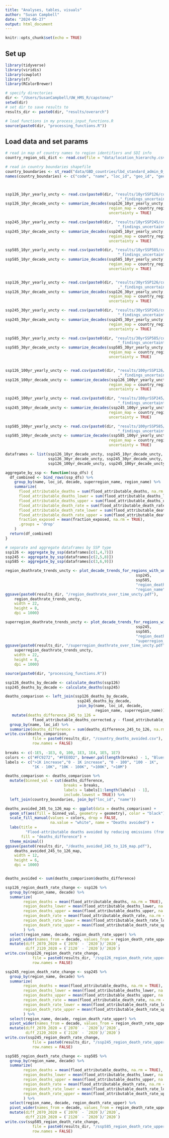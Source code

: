 ```yaml
---
title: "Analyses, tables, visuals"
author: "Susan Campbell"
date: "2024-06-27"
output: html_document
---
```


```r
knitr::opts_chunk$set(echo = TRUE)
```

## Set up

```r

library(tidyverse)
library(viridis)
library(cowplot)
library(sf)
library(RColorBrewer)

# specify directories
dir <- "/Users/SusanCampbell/UW_HMS_R/capstone/"
setwd(dir) 
# set dir to save results to 
results_dir <- paste0(dir, "results/overarch")

# load functions in my process_input_functions.R
source(paste0(dir, "processing_functions.R")) 

```

## Load data and set params

```r

# read in map of country names to region identifiers and SDI info
country_region_sdi_dict <- read.csv(file = "data/location_hierarchy.csv")

# read in country boundaries shapefile
country_boundaries <- st_read("data/GBD_countries/lbd_standard_admin_0_simplified.shp")
names(country_boundaries) <- c("code", "name", "loc_id", "geo_id", "geometry")



ssp126_10yr_yearly_uncty <- read.csv(paste0(dir, "results/10yrSSP126/country/country_yearly"
                                                  ,"_findings_uncertainty_10yrSSP126.csv"))
ssp126_10yr_decade_uncty <- summarize_decades(ssp126_10yr_yearly_uncty,
                                              region_map = country_region_sdi_dict,
                                              uncertainty = TRUE)

ssp245_10yr_yearly_uncty <- read.csv(paste0(dir, "results/10yrSSP245/country/country_yearly",
                                                  "_findings_uncertainty_10yrSSP245.csv"))
ssp245_10yr_decade_uncty <- summarize_decades(ssp245_10yr_yearly_uncty,
                                              region_map = country_region_sdi_dict,
                                              uncertainty = TRUE)

ssp585_10yr_yearly_uncty <- read.csv(paste0(dir, "results/10yrSSP585/country/country_yearly",
                                                  "_findings_uncertainty_10yrSSP585.csv"))
ssp585_10yr_decade_uncty <- summarize_decades(ssp585_10yr_yearly_uncty,
                                              region_map = country_region_sdi_dict,
                                              uncertainty = TRUE)


ssp126_30yr_yearly_uncty <- read.csv(paste0(dir, "results/30yrSSP126/country/country_yearly"
                                                  ,"_findings_uncertainty_30yrSSP126.csv"))
ssp126_30yr_decade_uncty <- summarize_decades(ssp126_30yr_yearly_uncty,
                                              region_map = country_region_sdi_dict,
                                              uncertainty = TRUE)

ssp245_30yr_yearly_uncty <- read.csv(paste0(dir, "results/30yrSSP245/country/country_yearly",
                                                  "_findings_uncertainty_30yrSSP245.csv"))
ssp245_30yr_decade_uncty <- summarize_decades(ssp245_30yr_yearly_uncty,
                                              region_map = country_region_sdi_dict,
                                              uncertainty = TRUE)

ssp585_30yr_yearly_uncty <- read.csv(paste0(dir, "results/30yrSSP585/country/country_yearly",
                                                  "_findings_uncertainty_30yrSSP585.csv"))
ssp585_30yr_decade_uncty <- summarize_decades(ssp585_30yr_yearly_uncty,
                                              region_map = country_region_sdi_dict,
                                              uncertainty = TRUE)


ssp126_100yr_yearly_uncty <- read.csv(paste0(dir, "results/100yrSSP126/country/country_yearly"
                                                  ,"_findings_uncertainty_100yrSSP126.csv"))
ssp126_100yr_decade_uncty <- summarize_decades(ssp126_100yr_yearly_uncty,
                                              region_map = country_region_sdi_dict,
                                              uncertainty = TRUE)

ssp245_100yr_yearly_uncty <- read.csv(paste0(dir, "results/100yrSSP245/country/country_yearly",
                                                  "_findings_uncertainty_100yrSSP245.csv"))
ssp245_100yr_decade_uncty <- summarize_decades(ssp245_100yr_yearly_uncty,
                                              region_map = country_region_sdi_dict,
                                              uncertainty = TRUE)

ssp585_100yr_yearly_uncty <- read.csv(paste0(dir, "results/100yrSSP585/country/country_yearly",
                                                  "_findings_uncertainty_100yrSSP585.csv"))
ssp585_100yr_decade_uncty <- summarize_decades(ssp585_100yr_yearly_uncty,
                                              region_map = country_region_sdi_dict,
                                              uncertainty = TRUE)

```

```r

dataframes <- list(ssp126_10yr_decade_uncty, ssp245_10yr_decade_uncty, ssp585_10yr_decade_uncty,
                   ssp126_30yr_decade_uncty, ssp245_30yr_decade_uncty, ssp585_30yr_decade_uncty,
                   ssp126_100yr_decade_uncty, ssp245_100yr_decade_uncty, ssp585_100yr_decade_uncty)

aggregate_by_ssp <- function(ssp_dfs) {
  df_combined <- bind_rows(ssp_dfs) %>%
    group_by(name, loc_id, decade, superregion_name, region_name) %>%
    summarize(
      flood_attributable_deaths = sum(flood_attributable_deaths, na.rm = TRUE),
      flood_attributable_deaths_lower = sum(flood_attributable_deaths_lower, na.rm = TRUE),
      flood_attributable_deaths_upper = sum(flood_attributable_deaths_upper, na.rm = TRUE),
      flood_attributable_death_rate = sum(flood_attributable_death_rate, na.rm = TRUE),
      flood_attributable_death_rate_lower = sum(flood_attributable_death_rate_lower, na.rm = TRUE),
      flood_attributable_death_rate_upper = sum(flood_attributable_death_rate_upper, na.rm = TRUE),
      fraction_exposed = mean(fraction_exposed, na.rm = TRUE),
      .groups = 'drop'
    )
  return(df_combined)
}

# separate and aggregate dataframes by SSP type
ssp126 <- aggregate_by_ssp(dataframes[c(1,4,7)])
ssp245 <- aggregate_by_ssp(dataframes[c(2,5,8)])
ssp585 <- aggregate_by_ssp(dataframes[c(3,6,9)])

region_deathrate_trends_uncty <- plot_decade_trends_for_regions_with_uncty(ssp126,
                                                          ssp245,
                                                          ssp585,
                                                          "region_death_rate",
                                                          "region_name")
ggsave(paste0(results_dir, "/region_deathrate_over_time_uncty.pdf"),
    region_deathrate_trends_uncty, 
    width = 22,
    height = 8,
    dpi = 1000)

superregion_deathrate_trends_uncty <- plot_decade_trends_for_regions_with_uncty(ssp126,
                                                          ssp245,
                                                          ssp585,
                                                          "region_death_rate",
                                                          "superregion_name")
ggsave(paste0(results_dir, "/superregion_deathrate_over_time_uncty.pdf"),
    superregion_deathrate_trends_uncty, 
    width = 22,
    height = 8,
    dpi = 1000)

```

```r

source(paste0(dir, "processing_functions.R")) 

ssp126_deaths_by_decade <- calculate_deaths(ssp126)
ssp245_deaths_by_decade <- calculate_deaths(ssp245)

deaths_comparison <- left_join(ssp126_deaths_by_decade,
                                ssp245_deaths_by_decade,
                                join_by(name, loc_id, decade, 
                                        region_name, superregion_name)) %>%
   mutate(deaths_difference_245_to_126 = 
            flood_attributable_deaths_corrected.y - flood_attributable_deaths_corrected.x) %>%
  group_by(name, loc_id) %>%
  summarize(deaths_difference = sum(deaths_difference_245_to_126, na.rm = TRUE))
write.csv(deaths_comparison, 
            file = paste0(results_dir, "/country_deaths_avoided.csv"),
            row.names = FALSE)
    
breaks <- c(-1E5, -1E3, 0, 100, 1E3, 1E4, 1E5, 1E7)
colors <- c("#FC9272", "#FEE0D2", brewer.pal(length(breaks) - 1, "Blues"))
labels <- c(">1K increase","0 - 1K increase", "0 - 100", "100 - 1K", 
            "1K - 10K", "10K - 100K", ">100K", ">10M")

deaths_comparison <- deaths_comparison %>%
  mutate(binned_val = cut(deaths_difference, 
                          breaks = breaks,
                          labels = labels[1:length(labels) - 1],
                          include.lowest = TRUE)) %>%
  left_join(country_boundaries, join_by("loc_id", "name"))

deaths_avoided_245_to_126_map <- ggplot(data = deaths_comparison) +
  geom_sf(aes(fill = binned_val, geometry = geometry), color = "black") +
  scale_fill_manual(values = colors, drop = FALSE, 
                    na.value = "white", name = "Deaths avoided") +
  labs(title = 
         "Flood-attributable deaths avoided by reducing emissions (from SSP 245 to SSP 126)", 
       fill = "deaths_difference") +
  theme_minimal()
ggsave(paste0(results_dir, "/deaths_avoided_245_to_126_map.pdf"),
    deaths_avoided_245_to_126_map,
    width = 12,
    height = 6,
    dpi = 1000)


deaths_avoided <- sum(deaths_comparison$deaths_difference)

```


```r

ssp126_region_death_rate_change <- ssp126 %>%
  group_by(region_name, decade) %>%
  summarize(
        region_deaths = mean(flood_attributable_deaths, na.rm = TRUE),
        region_deaths_lower = mean(flood_attributable_deaths_lower, na.rm = TRUE),
        region_deaths_upper = mean(flood_attributable_deaths_upper, na.rm = TRUE),
        region_death_rate = mean(flood_attributable_death_rate, na.rm = TRUE) * 1E5,
        region_death_rate_lower = mean(flood_attributable_death_rate_lower, na.rm = TRUE) * 1E5,
        region_death_rate_upper = mean(flood_attributable_death_rate_upper, na.rm = TRUE) * 1E5,
        ) %>%
  select(region_name, decade, region_death_rate_upper) %>%
  pivot_wider(names_from = decade, values_from = region_death_rate_upper) %>%
  mutate(diff_2070_2020 = (`2070` - `2020`)/`2020`,
         diff_2120_2020 = (`2120` - `2020`)/`2020`)
write.csv(ssp126_region_death_rate_change, 
            file = paste0(results_dir, "/ssp126_region_death_rate_upper_change.csv"),
            row.names = FALSE)

ssp245_region_death_rate_change <- ssp245 %>%
  group_by(region_name, decade) %>%
  summarize(
        region_deaths = mean(flood_attributable_deaths, na.rm = TRUE),
        region_deaths_lower = mean(flood_attributable_deaths_lower, na.rm = TRUE),
        region_deaths_upper = mean(flood_attributable_deaths_upper, na.rm = TRUE),
        region_death_rate = mean(flood_attributable_death_rate, na.rm = TRUE) * 1E5,
        region_death_rate_lower = mean(flood_attributable_death_rate_lower, na.rm = TRUE) * 1E5,
        region_death_rate_upper = mean(flood_attributable_death_rate_upper, na.rm = TRUE) * 1E5,
        ) %>%
  select(region_name, decade, region_death_rate_upper) %>%
  pivot_wider(names_from = decade, values_from = region_death_rate_upper) %>%
  mutate(diff_2070_2020 = (`2070` - `2020`)/`2020`,
         diff_2120_2020 = (`2120` - `2020`)/`2020`)
write.csv(ssp245_region_death_rate_change, 
            file = paste0(results_dir, "/ssp245_region_death_rate_upper_change.csv"),
            row.names = FALSE)

ssp585_region_death_rate_change <- ssp585 %>%
  group_by(region_name, decade) %>%
  summarize(
        region_deaths = mean(flood_attributable_deaths, na.rm = TRUE),
        region_deaths_lower = mean(flood_attributable_deaths_lower, na.rm = TRUE),
        region_deaths_upper = mean(flood_attributable_deaths_upper, na.rm = TRUE),
        region_death_rate = mean(flood_attributable_death_rate, na.rm = TRUE) * 1E5,
        region_death_rate_lower = mean(flood_attributable_death_rate_lower, na.rm = TRUE) * 1E5,
        region_death_rate_upper = mean(flood_attributable_death_rate_upper, na.rm = TRUE) * 1E5,
        ) %>%
  select(region_name, decade, region_death_rate_upper) %>%
  pivot_wider(names_from = decade, values_from = region_death_rate_upper) %>%
  mutate(diff_2070_2020 = (`2070` - `2020`)/`2020`,
         diff_2120_2020 = (`2120` - `2020`)/`2020`)
write.csv(ssp585_region_death_rate_change, 
            file = paste0(results_dir, "/ssp585_region_death_rate_upper_change.csv"),
            row.names = FALSE)

```

